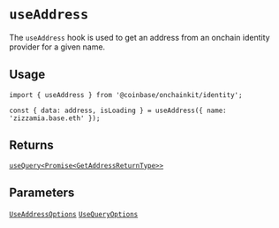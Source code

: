 # `useAddress`

The `useAddress` hook is used to get an address from an onchain identity provider for a given name.

## Usage

```tsx twoslash
import { useAddress } from '@coinbase/onchainkit/identity';

const { data: address, isLoading } = useAddress({ name: 'zizzamia.base.eth' });
```

## Returns

[`useQuery<Promise<GetAddressReturnType>>`](/identity/types#getaddressreturntype)

## Parameters

[`UseAddressOptions`](/identity/types#useaddressoptions)
[`UseQueryOptions`](/identity/types#usequeryoptions)
